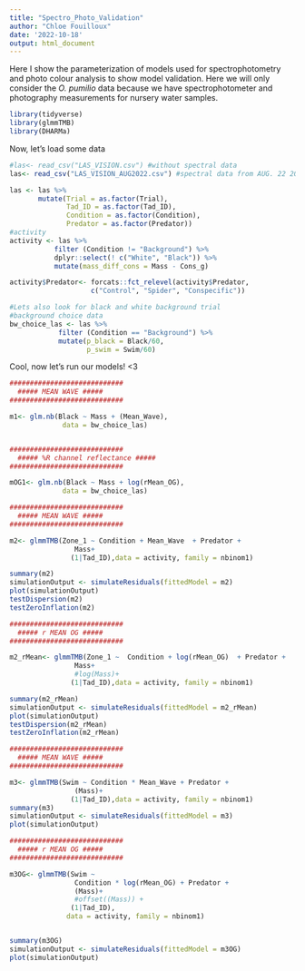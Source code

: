 ```yaml
---
title: "Spectro_Photo_Validation"
author: "Chloe Fouilloux"
date: '2022-10-18'
output: html_document
---
```


Here I show the parameterization of models used for spectrophotometry and photo colour analysis to show model validation. Here we will only consider the *O. pumilio* data because we have spectrophotometer and photography measurements for nursery water samples. 

```r
library(tidyverse)
library(glmmTMB)
library(DHARMa)
```


Now, let's load some data

```r
#las<- read_csv("LAS_VISION.csv") #without spectral data
las<- read_csv("LAS_VISION_AUG2022.csv") #spectral data from AUG. 22 2022 code-a-thon

las <- las %>%
       mutate(Trial = as.factor(Trial),
              Tad_ID = as.factor(Tad_ID),
              Condition = as.factor(Condition),
              Predator = as.factor(Predator)) 
#activity
activity <- las %>%
           filter (Condition != "Background") %>%
           dplyr::select(! c("White", "Black")) %>%
           mutate(mass_diff_cons = Mass - Cons_g)

activity$Predator<- forcats::fct_relevel(activity$Predator, 
                    c("Control", "Spider", "Conspecific"))

#Lets also look for black and white background trial
#background choice data
bw_choice_las <- las %>%
            filter (Condition == "Background") %>%
            mutate(p_black = Black/60, 
                   p_swim = Swim/60) 

```


Cool, now let's run our models! <3


```r

############################
  ##### MEAN WAVE #####
############################

m1<- glm.nb(Black ~ Mass + (Mean_Wave), 
             data = bw_choice_las) 


############################
  ##### %R channel reflectance #####
############################

mOG1<- glm.nb(Black ~ Mass + log(rMean_OG), 
             data = bw_choice_las) 

```


```r

############################
  ##### MEAN WAVE #####
############################

m2<- glmmTMB(Zone_1 ~ Condition + Mean_Wave  + Predator + 
                Mass+
               (1|Tad_ID),data = activity, family = nbinom1) 

summary(m2)
simulationOutput <- simulateResiduals(fittedModel = m2)
plot(simulationOutput)
testDispersion(m2)
testZeroInflation(m2)

############################
  ##### r MEAN OG #####
############################ 

m2_rMean<- glmmTMB(Zone_1 ~  Condition + log(rMean_OG)  + Predator +
                Mass+
                #log(Mass)+
               (1|Tad_ID),data = activity, family = nbinom1) 

summary(m2_rMean)
simulationOutput <- simulateResiduals(fittedModel = m2_rMean)
plot(simulationOutput)
testDispersion(m2_rMean)
testZeroInflation(m2_rMean)


```


```r

############################
  ##### MEAN WAVE #####
############################ 

m3<- glmmTMB(Swim ~ Condition * Mean_Wave + Predator + 
                (Mass)+
               (1|Tad_ID),data = activity, family = nbinom1) 
summary(m3)
simulationOutput <- simulateResiduals(fittedModel = m3)
plot(simulationOutput)

############################
  ##### r MEAN OG #####
############################ 

m3OG<- glmmTMB(Swim ~ 
                Condition * log(rMean_OG) + Predator +
                (Mass)+
                #offset((Mass)) +
               (1|Tad_ID), 
              data = activity, family = nbinom1) 


summary(m3OG)
simulationOutput <- simulateResiduals(fittedModel = m3OG)
plot(simulationOutput)
```











